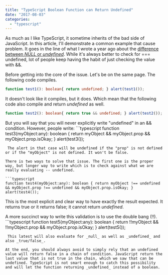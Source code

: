 ```yaml
---
title: "TypeScript Boolean Function can Return Undefined"
date: "2017-08-03"
categories: 
  - "typescript"
---
```


As much as I like TypeScript, it sometime inherits of the bad side of JavaScript. In this article, I'll demonstrate a common example that cause problem. It goes in the line of what I wrote a year ago about the [difference between _NULL_ or _undefined_](./typescript-comparison-of-null-and-undefined). While it's always better to check for === undefined, lot of people keep having the habit of just checking the value with &&.

Before getting into the core of the issue. Let's be on the same page. The following code compiles.

```typescript
function test1(): boolean{ return undefined; } alert(test1()); 
``` 


It doesn't look like it compiles, but it does. Which mean that the following code also compile and return _undefined_ as well.

```typescript
function test2(): boolean{ return true && undefined; } alert(test2()); 
``` 


But you will say that you will never explicitly write "undefined" in an && condition. However, people write: ```typescript
function test3(myObject:any): boolean { return myObject && myObject.prop && myObject.prop.isOkay; } alert(test3()); 
``` 
 The alert in that case will be undefined if the "prop" is not defined or if the "myObject" is not defined. It won't be false.

There is two ways to solve that issue. The first one is the proper way, but longer way to write which is to check against what we are really evaluating -- undefined.

```typescript
function test4(myObject:any): boolean { return myObject !== undefined && myObject.prop !== undefined && myObject.prop.isOkay; } alert(test4()); 
``` 
 This is the most explicit and clear way to have exactly the result expected. It returns true or it returns false; it cannot return _undefined_.

A more succinct way to write this validation is to use the double bang (!!). ```typescript
function test5(myObject:any): boolean { return !!myObject && !!myObject.prop && myObject.prop.isOkay; } alert(test5()); 
``` 
 This latest will also evaluate for _null_ as well as _undefined_ and also _true/false_.

At the end, you should always avoid to simply rely that an undefined value will return false in a chain of condition. JavaScript return the last value that is not true in the chain, which we saw that can be undefined. TypeScript is not smart enough to catch this possibility and will let the function returning _undefined_ instead of a boolean.
